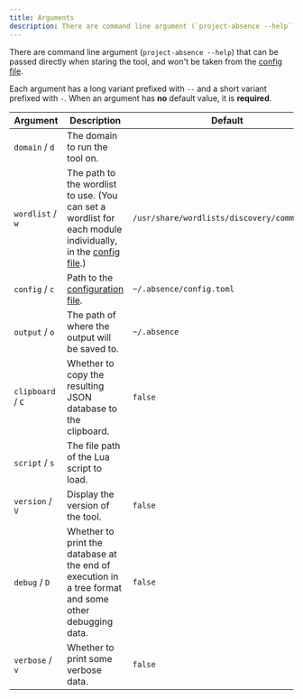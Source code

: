```yaml
---
title: Arguments
description: There are command line argument (`project-absence --help`) that can be passed directly when staring the tool, and won't be taken from the config file.
---
```


There are command line argument (`project-absence --help`) that can be passed directly when staring the tool, and won't be taken from the [config file](/docs/usage/config).

Each argument has a long variant prefixed with `--` and a short variant prefixed with `-`. When an argument has **no** default value, it is **required**.

| Argument          | Description                                                                                                                       | Default                                     |
| ----------------- | --------------------------------------------------------------------------------------------------------------------------------- | ------------------------------------------- |
| `domain` / `d`    | The domain to run the tool on.                                                                                                    |                                             |
| `wordlist` / `w`  | The path to the wordlist to use. (You can set a wordlist for each module individually, in the [config file](/docs/usage/config).) | `/usr/share/wordlists/discovery/common.txt` |
| `config` / `c`    | Path to the [configuration file](/docs/usage/config).                                                                             | `~/.absence/config.toml`                    |
| `output` / `o`    | The path of where the output will be saved to.                                                                                    | `~/.absence`                                |
| `clipboard` / `C` | Whether to copy the resulting JSON database to the clipboard.                                                                     | `false`                                     |
| `script` / `s`    | The file path of the Lua script to load.                                                                                          |                                             |
| `version` / `V`   | Display the version of the tool.                                                                                                  | `false`                                     |
| `debug` / `D`     | Whether to print the database at the end of execution in a tree format and some other debugging data.                             | `false`                                     |
| `verbose` / `v`   | Whether to print some verbose data.                                                                                               | `false`                                     |
